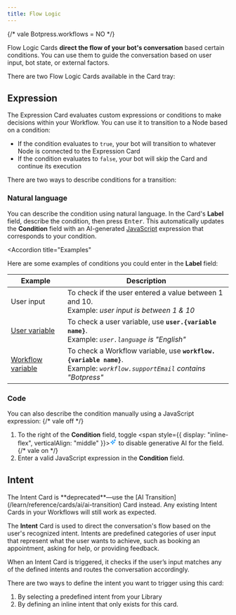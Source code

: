 ```yaml
---
title: Flow Logic
---
```


{/* vale Botpress.workflows = NO */}

Flow Logic Cards **direct the flow of your bot's conversation** based certain conditions. You can use them to guide the conversation based on user input, bot state, or external factors.

There are two Flow Logic Cards available in the Card tray:

## Expression

The Expression Card evaluates custom expressions or conditions to make decisions within your Workflow. You can use it to transition to a Node based on a condition:

- If the condition evaluates to `true`, your bot will transition to whatever Node is connected to the Expression Card
- If the condition evaluates to `false`, your bot will skip the Card and continue its execution

There are two ways to describe conditions for a transition:

### Natural language

You can describe the condition using natural language. In the Card's **Label** field, describe the condition, then press <kbd>Enter</kbd>. This automatically updates the **Condition** field with an AI-generated [JavaScript](https://developer.mozilla.org/en-US/docs/Web/JavaScript) expression that corresponds to your condition.

<Accordion
  title="Examples"
>
Here are some examples of conditions you could enter in the **Label** field:

| Example           | Description                                                                 |
|-------------------|-----------------------------------------------------------------------------|
| User input        | To check if the user entered a value between 1 and 10. <br/>Example: *user input is between 1 & 10* |
| [User variable](/learn/reference/variables/scopes/user)   | To check a user variable, use **`user.{variable name}`**. <br/>Example: *`user.language` is "English"* |
| [Workflow variable](/learn/reference/variables/scopes/workflow) | To check a Workflow variable, use **`workflow.{variable name}`**. <br/>Example: *`workflow.supportEmail` contains "Botpress"* |
</Accordion>

### Code

You can also describe the condition manually using a JavaScript expression:
{/* vale off */}
1. To the right of the **Condition** field, toggle <span style={{ display: "inline-flex", verticalAlign: "middle" }}><svg aria-label="Magic icon" width="16" height="16" viewBox="0 0 20 20" fill="none" xmlns="http://www.w3.org/2000/svg"><path d="M12 5.5H14.5M14.5 5.5H17M14.5 5.5V3M14.5 5.5V8M3.30524 11.8365C6.14269 11.8365 8.16353 13.8574 8.16353 16.6948C8.20324 17.1017 8.79676 17.1017 8.83647 16.6948C8.83647 13.8574 10.8574 11.8365 13.6948 11.8365C14.1017 11.7968 14.1017 11.2032 13.6948 11.1635C10.8574 11.1635 8.83647 9.14273 8.83647 6.30524C8.79676 5.89825 8.20324 5.89825 8.16353 6.30524C8.16353 9.14273 6.14269 11.1635 3.30524 11.1635C2.89825 11.2032 2.89825 11.7968 3.30524 11.8365Z" stroke="#0190ff" stroke-width="1.5" stroke-linecap="round" stroke-linejoin="round"></path></svg></span> to disable generative AI for the field.
{/* vale on */}
2. Enter a valid JavaScript expression in the **Condition** field.



## Intent

<Warning>
  The Intent Card is **deprecated**—use the [AI Transition](/learn/reference/cards/ai/ai-transition) Card instead. Any existing Intent Cards in your Workflows will still work as expected.
</Warning>

The **Intent** Card is used to direct the conversation's flow based on the user's recognized intent. Intents are predefined categories of user input that represent what the user wants to achieve, such as booking an appointment, asking for help, or providing feedback.

When an Intent Card is triggered, it checks if the user’s input matches any of the defined intents and routes the conversation accordingly.

There are two ways to define the intent you want to trigger using this card:

1. By selecting a predefined intent from your Library
2. By defining an inline intent that only exists for this card.
